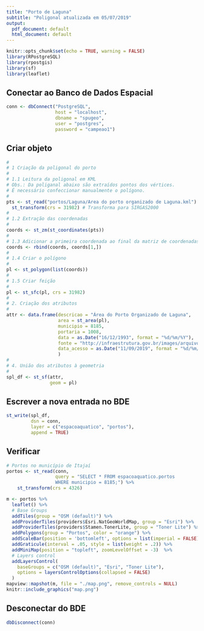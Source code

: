 ```yaml
---
title: "Porto de Laguna"
subtitle: "Poligonal atualizada em 05/07/2019"
output:
  pdf_document: default
  html_document: default
---
```


```r
knitr::opts_chunk$set(echo = TRUE, warning = FALSE)
library(RPostgreSQL)
library(rpostgis)
library(sf)
library(leaflet)
```

## Conectar ao Banco de Dados Espacial

```r
conn <- dbConnect("PostgreSQL",
                  host = "localhost", 
                  dbname = "spugeo",
                  user = "postgres", 
                  password = "campeao1")
```

## Criar objeto

```r
#
# 1 Criação da poligonal do porto
#
# 1.1 Leitura da poligonal em KML
# Obs.: Da poliganal abaixo são extraídos pontos dos vértices. 
# É necessário confeccionar manualmente o polígono.
#  
pts <- st_read("portos/Laguna/Area do porto organizado de Laguna.kml") %>%
  st_transform(crs = 31982) # Transforma para SIRGAS2000
#
# 1.2 Extração das coordenadas
#
coords <- st_zm(st_coordinates(pts))
#
# 1.3 Adicionar a primeira coordenada ao final da matriz de coordenadas.
coords <- rbind(coords, coords[1,])
#
# 1.4 Criar o polígono
#
pl <- st_polygon(list(coords))
#
# 1.5 Criar feição
#
pl <- st_sfc(pl, crs = 31982)
#
# 2. Criação dos atributos  
#
attr <- data.frame(descricao = "Área do Porto Organizado de Laguna",
                   area = st_area(pl),
                   municipio = 8185,
                   portaria = 1008,
                   data = as.Date("16/12/1993", format = "%d/%m/%Y"),
                   fonte = "http://infraestrutura.gov.br/images/arquivos-poligonais-das-areas-dos-portos-organizados/copy_of_laguna.zip",
                   data_acesso = as.Date("11/09/2019", format = "%d/%m/%Y")
                   )
#
# 4. União dos atributos à geometria
#
spl_df <- st_sf(attr,
                geom = pl)
```

## Escrever a nova entrada no BDE

```r
st_write(spl_df,
         dsn = conn,
         layer = c("espacoaquatico", "portos"),
         append = TRUE)
```

## Verificar

```r
# Portos no município de Itajaí
portos <- st_read(conn,
                  query = "SELECT * FROM espacoaquatico.portos
                  WHERE municipio = 8185;") %>%
    st_transform(crs = 4326)
```


```r
m <- portos %>%   
  leaflet() %>%
  # Base Groups
  addTiles(group = "OSM (default)") %>%
  addProviderTiles(providers$Esri.NatGeoWorldMap, group = "Esri") %>%
  addProviderTiles(providers$Stamen.TonerLite, group = "Toner Lite") %>%
  addPolygons(group = "Portos", color = "orange") %>%
  addScaleBar(position = 'bottomleft', options = list(imperial = FALSE)) %>%
  addGraticule(interval = .05, style = list(weight = .2)) %>%
  addMiniMap(position = "topleft", zoomLevelOffset = -3)  %>%
  # Layers control
  addLayersControl(
    baseGroups = c("OSM (default)", "Esri", "Toner Lite"),
    options = layersControlOptions(collapsed = FALSE)
  )
mapview::mapshot(m, file = "./map.png", remove_controls = NULL)
knitr::include_graphics("map.png")
```


## Desconectar do BDE

```r
dbDisconnect(conn)
```

